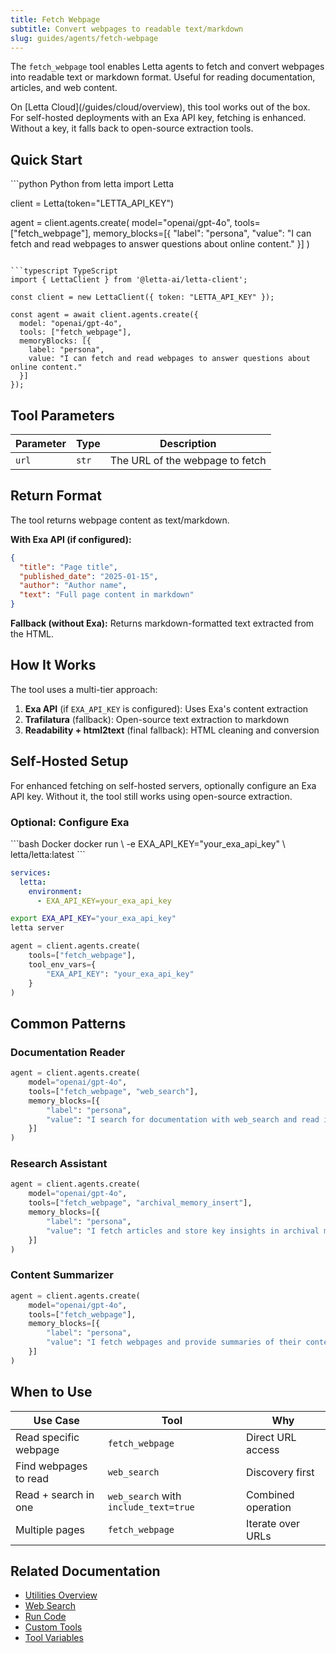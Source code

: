 ```yaml
---
title: Fetch Webpage
subtitle: Convert webpages to readable text/markdown
slug: guides/agents/fetch-webpage
---
```


The `fetch_webpage` tool enables Letta agents to fetch and convert webpages into readable text or markdown format. Useful for reading documentation, articles, and web content.

<Info>
On [Letta Cloud](/guides/cloud/overview), this tool works out of the box. For self-hosted deployments with an Exa API key, fetching is enhanced. Without a key, it falls back to open-source extraction tools.
</Info>

## Quick Start

<CodeGroup>
```python Python
from letta import Letta

client = Letta(token="LETTA_API_KEY")

agent = client.agents.create(
    model="openai/gpt-4o",
    tools=["fetch_webpage"],
    memory_blocks=[{
        "label": "persona",
        "value": "I can fetch and read webpages to answer questions about online content."
    }]
)
```

```typescript TypeScript
import { LettaClient } from '@letta-ai/letta-client';

const client = new LettaClient({ token: "LETTA_API_KEY" });

const agent = await client.agents.create({
  model: "openai/gpt-4o",
  tools: ["fetch_webpage"],
  memoryBlocks: [{
    label: "persona",
    value: "I can fetch and read webpages to answer questions about online content."
  }]
});
```
</CodeGroup>

## Tool Parameters

| Parameter | Type | Description |
|-----------|------|-------------|
| `url` | `str` | The URL of the webpage to fetch |

## Return Format

The tool returns webpage content as text/markdown.

**With Exa API (if configured):**
```json
{
  "title": "Page title",
  "published_date": "2025-01-15",
  "author": "Author name",
  "text": "Full page content in markdown"
}
```

**Fallback (without Exa):**
Returns markdown-formatted text extracted from the HTML.

## How It Works

The tool uses a multi-tier approach:

1. **Exa API** (if `EXA_API_KEY` is configured): Uses Exa's content extraction
2. **Trafilatura** (fallback): Open-source text extraction to markdown
3. **Readability + html2text** (final fallback): HTML cleaning and conversion

## Self-Hosted Setup

For enhanced fetching on self-hosted servers, optionally configure an Exa API key. Without it, the tool still works using open-source extraction.

### Optional: Configure Exa

<CodeGroup>
```bash Docker
docker run \
  -e EXA_API_KEY="your_exa_api_key" \
  letta/letta:latest
```

```yaml Docker Compose
services:
  letta:
    environment:
      - EXA_API_KEY=your_exa_api_key
```

```bash Server
export EXA_API_KEY="your_exa_api_key"
letta server
```

```python Per-Agent
agent = client.agents.create(
    tools=["fetch_webpage"],
    tool_env_vars={
        "EXA_API_KEY": "your_exa_api_key"
    }
)
```
</CodeGroup>

## Common Patterns

### Documentation Reader
```python
agent = client.agents.create(
    model="openai/gpt-4o",
    tools=["fetch_webpage", "web_search"],
    memory_blocks=[{
        "label": "persona",
        "value": "I search for documentation with web_search and read it with fetch_webpage."
    }]
)
```

### Research Assistant
```python
agent = client.agents.create(
    model="openai/gpt-4o",
    tools=["fetch_webpage", "archival_memory_insert"],
    memory_blocks=[{
        "label": "persona",
        "value": "I fetch articles and store key insights in archival memory for later reference."
    }]
)
```

### Content Summarizer
```python
agent = client.agents.create(
    model="openai/gpt-4o",
    tools=["fetch_webpage"],
    memory_blocks=[{
        "label": "persona",
        "value": "I fetch webpages and provide summaries of their content."
    }]
)
```

## When to Use

| Use Case | Tool | Why |
|----------|------|-----|
| Read specific webpage | `fetch_webpage` | Direct URL access |
| Find webpages to read | `web_search` | Discovery first |
| Read + search in one | `web_search` with `include_text=true` | Combined operation |
| Multiple pages | `fetch_webpage` | Iterate over URLs |

## Related Documentation

- [Utilities Overview](/guides/agents/prebuilt-tools)
- [Web Search](/guides/agents/web-search)
- [Run Code](/guides/agents/run-code)
- [Custom Tools](/guides/agents/custom-tools)
- [Tool Variables](/guides/agents/tool-variables)
